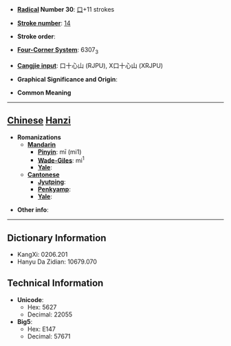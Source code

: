 * '''[[Wiktionary:Chinese radical index| Radical]] Number 30''': [[Wiktionary:Chinese radical index 口|口]]+11 strokes

* '''[[Wiktionary:Chinese total strokes index|Stroke number]]''': [[Wiktionary:Chinese total strokes index 14|14]]

* '''Stroke order''': 

* '''[[Wiktionary:Chinese four corner index|Four-Corner System]]''': 6307<sub>3</sub>

* '''[[Wiktionary:Chinese Cangjie index|Cangjie input]]''': 口十心山 (RJPU), X口十心山 (XRJPU)

* '''Graphical Significance and Origin''': 

* '''Common Meaning'''

----

== [[Chinese]] [[Hanzi]] ==

* '''Romanizations'''
** '''[[Mandarin]]'''
*** '''[[Pinyin]]''': mī (mi1)
*** '''[[Wade-Giles]]''': mi<sup>1</sup>
*** '''[[Yale]]''': 
** '''[[Cantonese]]'''
*** '''[[Jyutping]]''':
*** '''[[Penkyamp]]''': 
*** '''[[Yale]]''': 

* '''Other info''': 

----

== Dictionary Information ==

* KangXi: 0206.201
* Hanyu Da Zidian: 10679.070

== Technical Information ==

* '''Unicode''':
** Hex: 5627
** Decimal: 22055
* '''Big5''':
** Hex: E147
** Decimal: 57671